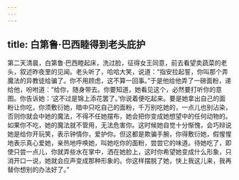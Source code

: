 ```yaml
---
---
---
```

title: 白第鲁·巴西睦得到老头庇护
---




第二天清晨，白第鲁·巴西睦起床，洗过脸，征得女王同意，前去看望卖蔬菜的老头，叙述昨夜里的见闻。老头听了，哈哈大笑，说道：“指安拉起誓，你叫那个弄魔法的异教徒给骗了。你不用顾虑，这不算一回事。”于是他给他弄了一磅面粉，递给他，吩咐道：“给你，随身带去。你要知道，她看见这个，必然要打听你的意图。你告诉她：‘这不过是锦上添花罢了。’你说着便吃起来。要是她拿出自己的面粉让你吃，你须敷衍她，暗中只吃自己的面粉，千万别吃她的，一点儿也别沾染，否则你就会中她的魔法，不得不任她摆布，她会把你变成她想望中的任何动物的。如果你不吃，她的魔法就不管用，无法危害你。这时候她自觉十分惭愧，会巧辩说她是给你开玩笑，表示钟情你，爱护你。但这都是欺骗手腕，你得敷衍她，假惺惺地表示真心爱她，亲热地呼唤她，叫她吃你的面粉，尝尝它的味道。待她吃了，即使只尝一点儿，你就弄些水在掌中，洒在她脸上，这时你希望她变成什么形象，只消开口一说，她就会应声变成那种形象的。你这样摆脱了她，快上我这儿来，我再替你想别的办法好了。”